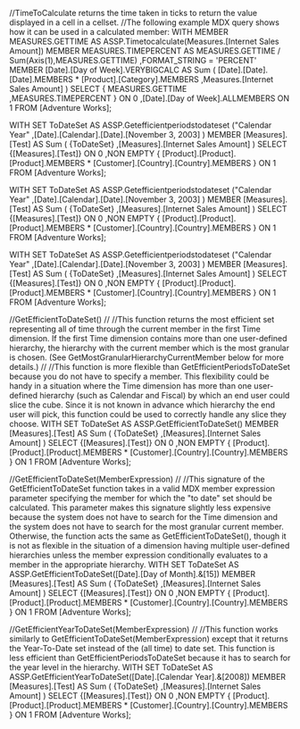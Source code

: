 //TimeToCalculate returns the time taken in ticks to return the value displayed in a cell in a cellset.
//The following example MDX query shows how it can be used in a calculated member:
WITH 
  MEMBER MEASURES.GETTIME AS 
    ASSP.Timetocalculate(Measures.[Internet Sales Amount]) 
  MEMBER MEASURES.TIMEPERCENT AS 
    MEASURES.GETTIME / Sum(Axis(1),MEASURES.GETTIME) 
   ,FORMAT_STRING = 'PERCENT' 
  MEMBER [Date].[Day of Week].VERYBIGCALC AS 
    Sum
    (
      [Date].[Date].[Date].MEMBERS * [Product].[Category].MEMBERS
     ,Measures.[Internet Sales Amount]
    ) 
SELECT 
  {
    MEASURES.GETTIME
   ,MEASURES.TIMEPERCENT
  } ON 0
 ,[Date].[Day of Week].ALLMEMBERS ON 1
FROM [Adventure Works];

WITH 
  SET ToDateSet AS 
    ASSP.Getefficientperiodstodateset
    ("Calendar Year"
     ,[Date].[Calendar].[Date].[November 3, 2003]
    ) 
  MEMBER [Measures].[Test] AS 
    Sum
    (
      {ToDateSet}
     ,[Measures].[Internet Sales Amount]
    ) 
SELECT 
  {[Measures].[Test]} ON 0
 ,NON EMPTY 
    {
        [Product].[Product].[Product].MEMBERS
      * 
        [Customer].[Country].[Country].MEMBERS
    } ON 1
FROM [Adventure Works];

WITH 
  SET ToDateSet AS 
    ASSP.Getefficientperiodstodateset
    ("Calendar Year"
     ,[Date].[Calendar].[Date].[November 3, 2003]
    ) 
  MEMBER [Measures].[Test] AS 
    Sum
    (
      {ToDateSet}
     ,[Measures].[Internet Sales Amount]
    ) 
SELECT 
  {[Measures].[Test]} ON 0
 ,NON EMPTY 
    {
        [Product].[Product].[Product].MEMBERS
      * 
        [Customer].[Country].[Country].MEMBERS
    } ON 1
FROM [Adventure Works];

WITH 
  SET ToDateSet AS 
    ASSP.Getefficientperiodstodateset
    ("Calendar Year"
     ,[Date].[Calendar].[Date].[November 3, 2003]
    ) 
  MEMBER [Measures].[Test] AS 
    Sum
    (
      {ToDateSet}
     ,[Measures].[Internet Sales Amount]
    ) 
SELECT 
  {[Measures].[Test]} ON 0
 ,NON EMPTY 
    {
        [Product].[Product].[Product].MEMBERS
      * 
        [Customer].[Country].[Country].MEMBERS
    } ON 1
FROM [Adventure Works];


//GetEfficientToDateSet()
//
//This function returns the most efficient set representing all of time through the current member in the first Time dimension. If the first Time dimension contains more than one user-defined hierarchy, the hierarchy with the current member which is the most granular is chosen. (See GetMostGranularHierarchyCurrentMember below for more details.)
//
//This function is more flexible than GetEfficientPeriodsToDateSet because you do not have to specify a member. This flexibility could be handy in a situation where the Time dimension has more than one user-defined hierarchy (such as Calendar and Fiscal) by which an end user could slice the cube. Since it is not known in advance which hierarchy the end user will pick, this function could be used to correctly handle any slice they choose.
WITH 
  SET ToDateSet AS 
    ASSP.GetEfficientToDateSet()
  MEMBER [Measures].[Test] AS 
    Sum
    (
      {ToDateSet}
     ,[Measures].[Internet Sales Amount]
    ) 
SELECT 
  {[Measures].[Test]} ON 0
 ,NON EMPTY 
    {
        [Product].[Product].[Product].MEMBERS
      * 
        [Customer].[Country].[Country].MEMBERS
    } ON 1
FROM [Adventure Works];

//GetEfficientToDateSet(MemberExpression)
//
//This signature of the GetEfficientToDateSet function takes in a valid MDX member expression parameter specifying the member for which the "to date" set should be calculated. This parameter makes this signature slightly less expensive because the system does not have to search for the Time dimension and the system does not have to search for the most granular current member. Otherwise, the function acts the same as GetEfficientToDateSet(), though it is not as flexible in the situation of a dimension having multiple user-defined hierarchies unless the member expression conditionally evaluates to a member in the appropriate hierarchy.
WITH 
  SET ToDateSet AS 
    ASSP.GetEfficientToDateSet([Date].[Day of Month].&[15]) 
  MEMBER [Measures].[Test] AS 
    Sum
    (
      {ToDateSet}
     ,[Measures].[Internet Sales Amount]
    ) 
SELECT 
  {[Measures].[Test]} ON 0
 ,NON EMPTY 
    {
        [Product].[Product].[Product].MEMBERS
      * 
        [Customer].[Country].[Country].MEMBERS
    } ON 1
FROM [Adventure Works];


//GetEfficientYearToDateSet(MemberExpression)
//
//This function works similarly to GetEfficientToDateSet(MemberExpression) except that it returns the Year-To-Date set instead of the (all time) to date set. This function is less efficient than GetEfficientPeriodsToDateSet because it has to search for the year level in the hierarchy.
WITH 
  SET ToDateSet AS 
    ASSP.GetEfficientYearToDateSet([Date].[Calendar Year].&[2008]) 
  MEMBER [Measures].[Test] AS 
    Sum
    (
      {ToDateSet}
     ,[Measures].[Internet Sales Amount]
    ) 
SELECT 
  {[Measures].[Test]} ON 0
 ,NON EMPTY 
    {
        [Product].[Product].[Product].MEMBERS
      * 
        [Customer].[Country].[Country].MEMBERS
    } ON 1
FROM [Adventure Works];